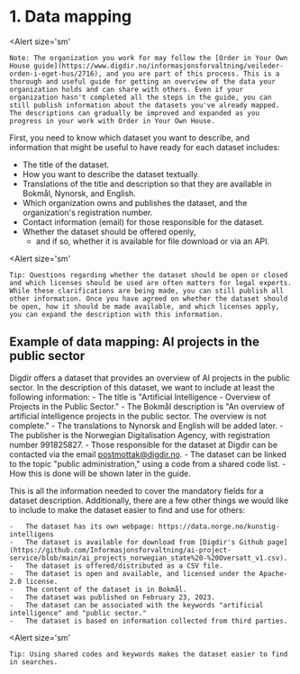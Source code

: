 # 1. Data mapping

<Alert
    size='sm'
>
    Note: The organization you work for may follow the [Order in Your Own House guide](https://www.digdir.no/informasjonsforvaltning/veileder-orden-i-eget-hus/2716), and you are part of this process. This is a thorough and useful guide for getting an overview of the data your organization holds and can share with others. Even if your organization hasn't completed all the steps in the guide, you can still publish information about the datasets you've already mapped. The descriptions can gradually be improved and expanded as you progress in your work with Order in Your Own House.
</Alert>

First, you need to know which dataset you want to describe, and information that might be useful to have ready for each dataset includes:

-   The title of the dataset.
-   How you want to describe the dataset textually.
-   Translations of the title and description so that they are available in Bokmål, Nynorsk, and English.
-   Which organization owns and publishes the dataset, and the organization's registration number.
-   Contact information (email) for those responsible for the dataset.
-   Whether the dataset should be offered openly,
    -   and if so, whether it is available for file download or via an API.

<Alert
    size='sm'
>
    Tip: Questions regarding whether the dataset should be open or closed and which licenses should be used are often matters for legal experts. While these clarifications are being made, you can still publish all other information. Once you have agreed on whether the dataset should be open, how it should be made available, and which licenses apply, you can expand the description with this information.
</Alert>

## Example of data mapping: AI projects in the public sector

Digdir offers a dataset that provides an overview of AI projects in the public sector. In the description of this dataset, we want to include at least the following information:
    -   The title is "Artificial Intelligence - Overview of Projects in the Public Sector."
    -   The Bokmål description is "An overview of artificial intelligence projects in the public sector. The overview is not complete."
    -   The translations to Nynorsk and English will be added later.
    -   The publisher is the Norwegian Digitalisation Agency, with registration number 991825827.
    -   Those responsible for the dataset at Digdir can be contacted via the email postmottak@digdir.no.
    -   The dataset can be linked to the topic "public administration," using a code from a shared code list.
    -   How this is done will be shown later in the guide.

This is all the information needed to cover the mandatory fields for a dataset description. Additionally, there are a few other things we would like to include to make the dataset easier to find and use for others:

    -   The dataset has its own webpage: https://data.norge.no/kunstig-intelligens
    -   The dataset is available for download from [Digdir's Github page](https://github.com/Informasjonsforvaltning/ai-project-service/blob/main/ai_projects_norwegian_state%20-%20Oversatt_v1.csv).
    -   The dataset is offered/distributed as a CSV file.
    -   The dataset is open and available, and licensed under the Apache-2.0 license.
    -   The content of the dataset is in Bokmål.
    -   The dataset was published on February 23, 2023.
    -   The dataset can be associated with the keywords "artificial intelligence" and "public sector."
    -   The dataset is based on information collected from third parties.

<Alert
    size='sm'
>
    Tip: Using shared codes and keywords makes the dataset easier to find in searches.
</Alert>
